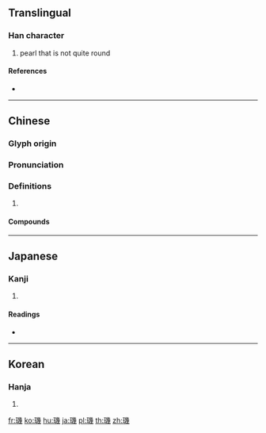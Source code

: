 {{character info/new}}
{{also|玑}}
==Translingual==

===Han character===
{{Han char|rn=96|rad=玉|as=12|sn=16|four=12153|canj=MGVII}}

# pearl that is not quite round

====References====
* {{Han ref|kx=0742.170|dkj=21253|dj=1151.300|hdz=21139.020|uh=74A3|ud=29859|bh=BF59|bd=48985}}

----

==Chinese==
{{zh-forms|s=玑}}

===Glyph origin===
{{Han etym}}

===Pronunciation===
{{zh-pron
|m=jī
|c=gei1
|mc=y
|oc=y
|cat=
}}

===Definitions===
{{zh-hanzi}}

# {{rfdef|zh}}

====Compounds====
{{zh-der|字字珠璣|天璣|口吐珠璣|璇璣圖|璇璣|滿腹珠璣|珠璣|抱璣|照夜璣|璿璣|璣鏡|璣琲|珠璣咳唾}}

----

==Japanese==

===Kanji===
{{ja-kanji|grade=|rs=玉12}}

# {{defn|lang=ja|sort=玉12}}

====Readings====
* {{ja-readings|on=[[き]] (ki), [[け]] (ke), [[げ]] (ge), [[ぎ]] (gi)|kun=[[たま]] (tama)|nanori=}}

----

==Korean==

===Hanja===
{{ko-hanja|hangeul=기|eumhun=|rv=gi|mr=ki|y=ki}}

# {{defn|lang=ko|sort=玉12}}

[[fr:璣]]
[[ko:璣]]
[[hu:璣]]
[[ja:璣]]
[[pl:璣]]
[[th:璣]]
[[zh:璣]]